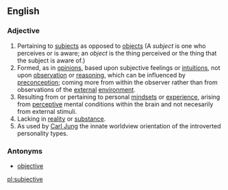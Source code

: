 ==English==

===Adjective===
{{en-adj-more-most}}

# Pertaining to [[subject]]s as opposed to [[object]]s (A ''subject'' is one who perceives or is aware; an ''object'' is the thing perceived or the thing that the subject is aware of.)
# Formed, as in [[opinion]]s, based upon subjective feelings or [[intuitions]], not upon [[observation]] or [[reasoning]], which can be influenced by [[preconception]]; coming more from within the observer rather than from observations of the [[external]] [[environment]].
# Resulting from or pertaining to personal [[mindset]]s or [[experience]], arising from [[perceptive]] mental conditions within the brain and not necesarily from external stimuli.
# Lacking in [[reality]] or [[substance]].
# As used by [http://en.wikipedia.org/wiki/Carl_Jung Carl Jung] the innate worldview orientation of the introverted personality types.

===Antonyms===
*[[objective]]

[[pl:subjective]]